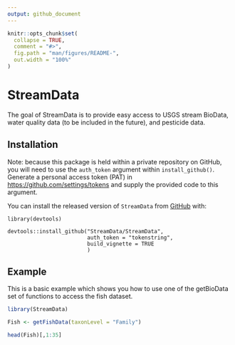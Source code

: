 ```yaml
---
output: github_document
---
```


<!-- README.md is generated from README.Rmd. Please edit that file -->

```r
knitr::opts_chunk$set(
  collapse = TRUE,
  comment = "#>",
  fig.path = "man/figures/README-",
  out.width = "100%"
)
```

# StreamData

<!-- badges: start -->
<!-- badges: end -->

The goal of StreamData is to provide easy access to USGS stream BioData, water quality data (to be included in the future), and pesticide data.

## Installation
Note: because this package is held within a private repository on GitHub, you will need to use the `auth_token` argument within `install_github()`. Generate a personal access token (PAT) in <https://github.com/settings/tokens> and supply the provided code to this argument.


You can install the released version of `StreamData` from [GitHub](https://github.com/StreamData/StreamData) with:


```
library(devtools)

devtools::install_github("StreamData/StreamData",
                         auth_token = "tokenstring",
                         build_vignette = TRUE
                         )
```

## Example

This is a basic example which shows you how to use one of the getBioData set of functions to access the fish dataset.

```r
library(StreamData)

Fish <- getFishData(taxonLevel = "Family")

head(Fish)[,1:35]
```
